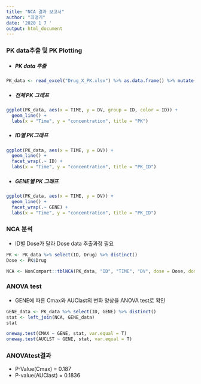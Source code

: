 ---
title: "NCA 결과 보고서"
author: "최명기"
date: '2020 1 7 '
output: html_document
---

### PK data추출 및 PK Plotting
* ##### PK data 추출
```{r}
PK_data <- read_excel("Drug_X_PK.xlsx") %>% as.data.frame() %>% mutate(ID = as.factor(ID))
```
* ##### 전체 PK 그래프
```{r}
ggplot(PK_data, aes(x = TIME, y = DV, group = ID, color = ID)) + 
  geom_line() + 
  labs(x = "Time", y = "concentration", title = "PK")
```
* ##### ID별 PK그래프
```{r}
ggplot(PK_data, aes(x = TIME, y = DV)) + 
  geom_line() + 
  facet_wrap(.~ ID) +
  labs(x = "Time", y = "concentration", title = "PK_ID")
```
* ##### GENE별 PK 그래프
```{r}
ggplot(PK_data, aes(x = TIME, y = DV)) + 
  geom_line() + 
  facet_wrap(.~ GENE) +
  labs(x = "Time", y = "concentration", title = "PK_ID")
```


### NCA 분석
* ID별 Dose가 달라 Dose data 추출과정 필요
```{r}
PK <- PK_data %>% select(ID, Drug) %>% distinct()
Dose <- PK$Drug

NCA <- NonCompart::tblNCA(PK_data, "ID", "TIME", "DV", dose = Dose, doseUnit = "mg", timeUnit = "h", concUnit = "ug/L", R2ADJ = 0.01)
```

### ANOVA test
* GENE에 따른 Cmax와 AUClast의 변화 양상을 ANOVA test로 확인
```{r}
GENE_data <- PK_data %>% select(ID, GENE) %>% distinct()
stat <- left_join(NCA, GENE_data)
stat

oneway.test(CMAX ~ GENE, stat, var.equal = T)
oneway.test(AUCLST ~ GENE, stat, var.equal = T)
```
### ANOVAtest결과 
* P-Value(Cmax) = 0.187
* P-value(AUClast) = 0.1836
    
    
